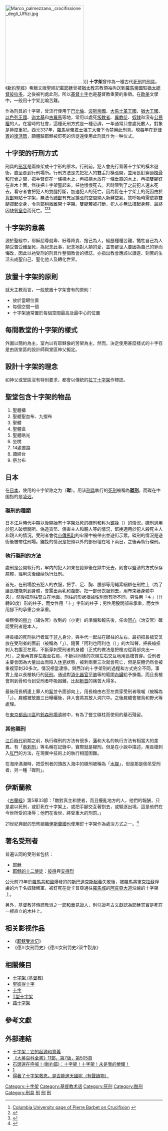 {{死刑}}
{{Christianity|state=collapsed}}
[[File:Marco_palmezzano,_crocifissione_degli_Uffizi.jpg|250px]])]]
'''十字架'''曾作為一種古代[[死刑|死刑]]的[[刑具|刑具]]。《[[新約聖經|新約聖經]]》希臘文版聖經記載[[耶稣|耶稣]]曾被[[猶太教|猶太教]]宗教領袖拘送到[[羅馬帝國|羅馬帝國]]駐[[猶太|猶太]][[總督|總督]][[彼拉多|彼拉多]]，之後被判處此刑。所以[[十字架_(基督教)|基督十字]]也是基督教重要的象徵。在[[歐美|歐美]]文學中，一般用十字架比喻苦難。

作為刑具的十字架，曾流行使用于[[巴比倫|巴比倫]]、[[波斯帝國|波斯帝國]]、[[大馬士革|大馬士革王國]]、[[猶大王國|猶大王國]]、[[以色列王國|以色列王國]]、[[迦太基|迦太基]]和[[古羅馬|古羅馬]]等地，常用以處死[[叛教|叛教者]]、[[異教徒|異教徒]]、[[奴隸|奴隸]]和沒有[[公民權|公民權]]的人。在當時的社會，這種死刑方式是一種忌諱，一年通常只會處死數人，對象是極度重犯。西元337年，[[羅馬皇帝|羅馬皇帝]][[君士坦丁大帝|君士坦丁大帝]]下令禁用此刑具。現每年在[[菲律賓|菲律賓]]的[[復活節|復活節]]，願體驗耶穌被釘死的信徒還使用此刑具作为一种仪式。

== 十字架的行刑方式 ==
刑具的[[形狀|形狀]]是兩條架成十字形的原木。行刑前，犯人會先行背著十字架的橫木遊街，直至走到行刑場所。行刑方法是先把犯人的雙[[手|手]]打橫張開，並用長釘穿過[[桡骨|桡骨]]和[[尺骨|尺骨]]之間，把手臂釘在一條橫木上，再把橫木放在一條[[垂直|垂直]]的木上，再把雙腳釘在直木上面，然後把十字架豎起來，任他慢慢死去。若時限到了之前犯人還未死去，看守者會把犯人的雙腿打斷，加速犯人的死亡。因為釘在十字架上的死囚由於[[背部|背部]]緊貼十字架，無法令[[肺部|肺部]]有充足擴張的空間納入新鮮空氣，故呼吸時需依靠雙腿撐起全身，令背部稍微離開十字架。雙腿若被打斷，犯人亦無法撐起身體，最終因[[缺氧|缺氧]][[窒息|窒息]]而死亡。<ref>[http://www.columbia.edu/cu/augustine/arch/barbet.html Columbia University page of Pierre Barbet on Crucifixion] {{webarchive|url=https://web.archive.org/web/20091211204031/http://www.columbia.edu/cu/augustine/arch/barbet.html |date=2009-12-11 }}</ref><ref>{{Cite book|last=Zugibe|first=Frederick T|authorlink=Frederick Zugibe|title=The cross and the shroud: a medical inquiry into the crucifixion|url=https://archive.org/details/crossshroudmedic0000zugi|publisher=Paragon House|location=New York|year=1988|isbn=0913729752}}{{Page needed|date=September 2010}}</ref><ref>{{Cite book|author=Zugibe, Frederick T. |title=The Crucifixion Of Jesus: A Forensic Inquiry |url=https://archive.org/details/crucifixionofjes0000zugi |publisher=M. Evans and Company |location=New York |year=2005 |pages= |isbn=1-59077-070-6}}{{Page needed|date=September 2010}}</ref>

==十字架的意義==
{{Unreferencedsect}}{{Tone||time=2021-08-20}}源於聖經中，耶穌屈尊就卑、紆尊降貴、捨己為人，經歷種種苦難，犧牲自己為人類受苦受難至死，為紀念此事，紀念衪對人類的愛，並警醒世人要因為自己的罪而悔改，因此以衪受刑的刑具作整個教會的標誌，亦指出教會應該以謙遜、刻苦的生活去成聖自己、聖化他人及轉化世界。

==放置十字架的原則==
{{Unreferencedsect}}
就天主教而言，一般放置十字架會有的原則：
* 放於當眼位置
* 每個空間一個
* 十字架通常置於每個空間最高及最中心的位置

==每間教堂的十字架的樣式==
{{Unreferencedsect}}
外圍以簡約為主，室內以有耶穌像的苦架為主，然而，決定使用甚麼樣式的十字存是由該堂區的設計師與堂區神父擬定。

==設計十字架的理念==
{{Unreferencedsect}}
如神父或堂區沒有特別要求，都會以傳統的[[拉丁十字架|拉丁十字架]]作標誌。

==聖堂包含十字架的物品==
{{Unreferencedsect}}
# 聖體櫃
# 聖體聖血布、九摺布
# 聖體
# 聖體盒
# 聖體皓光
# 坐櫈
# 14處苦路
# 讀經台
# 祭台布

== 日本 ==
{{japanese|japanese=磔|kana=はりつけ|romaji=Haritsuke}}
{{japanese|japanese=磔刑|kana=たっけい|romaji=Takkei}}
在[[日本|日本]]，使用的十字架称之为（'''磔'''）。用该[[刑具|刑具]]執行的[[死刑|死刑]]被稱為'''[[磔刑|磔刑]]'''。而磔在中国指的是[[凌迟|凌迟]]。

=== 磔刑的種類 ===
日本[[江戶時代|江戶時代]]中期以後開始有十字架处死的磔刑和称为[[鋸挽|鋸挽]]（{{lang|ja|鋸挽き}}）的情況。磔刑適用於犯人破壞關所、偽造貨幣、傷害主人和親人等的情況，鋸挽適用於犯人殺死主人和親人的情況。受刑者會從[[小傳馬町|小傳馬町]]的牢房中被帶出並遊街示眾。磔刑的情況是遊街後被帶往刑場。鋸挽的情況是把頭以外的部份埋在地下兩日，之後再執行磔刑。

=== 執行磔刑的方法 ===
處刑是公開執行的，牢内的犯人如果在認罪後在獄中死去，則會以鹽漬的方式保存屍體，經判決後继续執行处刑。

首先，在刑場脫去犯人的衣服，把手、足、胸、腰部等用繩索綑綁在刑柱上（為了讓長槍能刺到身體，會露出兩乳和腹部，把一部份衣服剝去，用布束著身體中央），然後把刑柱豎立在地面。刑柱的形狀根據性別而有所不同，男性用「キ」（卄轉90度）形的柱子，而女性用「十」字形的柱子；男性用股間部來承重，而女性用腳下的承重台來承重。

檢察使的[[與力|與力]]（辅佐官）收到{{link-ja|彈左衛門|弾左衛門}}的{{link-ja|手代|手代}}（小吏）的準備和報告後，任命[[同心_(官職)|同心]]（治安官）確認受刑者是本人。

持長槍的死刑执行者属于[[非人|非人]]身分，與手代一起站在磔柱的左右，最初把長槍交叉放在受刑者的面前（被稱為「{{lang|ja|見せ槍}}」）。隨著「阿利也阿利也（{{lang|ja|アリャアリャ}}）」的大叫聲，把長槍扭刺入右腹至左肩，不斷穿刺受刑者的身體（正式的做法是把槍刃從肩部突出一尺），之後再貫穿左腹至右肩，不斷以同樣的次順左右交互地用長槍貫穿。受刑者主要會因為大量出血而陷入[[休克|休克]]狀態，被刺兩至三次就會死亡，但是屍體仍然會被重複穿刺30多次。情況相當凄慘。與西洋的十字架刑的過程和方式完全不同，事實上是以長槍執行的[[死刑|死刑]]。通過對[[消化器官|消化器官]]至[[肺|肺]]等的範圍[[內臟|內臟]]給予損傷，而且長槍會刺到骨和令到受刑者呼吸困難，比起[[斬首|斬首]]的痛苦大得多。

最後用長柄連上罪人的[[髷|髷]]並令面部向上，用長槍由右至左貫穿受刑者喉嚨（被稱為「{{lang|ja|止めの槍}}」）。屍體被放置三日曝曬後，非人會將其放入洞穴中。之後屍體會被鳥和野犬等處理。

在[[東京都|東京都]][[品川區|品川區]]的[[鈴森刑場|鈴森刑場]]遺跡中，有為了豎立磔柱而使用的基石殘留。

=== 其他磔刑 ===
[[江戶時代|江戶時代]]前期之前，執行磔刑的方法有很多，[[藩_(日本)|藩]]和大名的執行方法有相當大的差異。有「[[穿刺|串刺刑]]」等名稱在記錄中，實際就是磔刑。但是在小說中描述，用長槍刺入[[肛門|肛門]]的方法，在現實中技術上的執行相當困難。

在海岸滿潮時，把受刑者的頭放入海中的磔刑被稱為「[[水磔|水磔]]」，但是那是倒吊受刑者，另一種「磔刑」。

==伊斯蘭教==
《[[古蘭經|古蘭經]]》第5章33節：「敵對真主和使者，而且擾亂地方的人，他們的報酬，只是處以死刑，或釘死在十字架上，或把手腳交互著割去，或驅逐出境。這是他們在今世所受的凌辱；他們在後世，將受重大的刑罰。」

21世紀興起的恐怖組織[[伊斯蘭國|伊斯蘭國]]也使用釘十字架作為處決方式之一。<ref>{{Cite news |url=http://skypost.hk/%E4%B8%AD%E5%9C%8B%E5%9C%8B%E9%9A%9B/%E5%9C%8B%E9%9A%9B/20141020/014/%E5%B0%91%E5%B9%B4%E5%81%B7%E6%8B%8DIS%E7%B8%BD%E9%83%A8%20%E8%A2%AB%E9%87%98%E5%8D%81%E5%AD%97%E6%9E%B6%E8%99%95%E6%AD%BB/157378 |title=少年偷拍IS總部 被釘十字架處死 |work=晴報 |date=2014-10-20 |deadurl=yes |archiveurl=https://web.archive.org/web/20151222091723/http://skypost.hk/%E4%B8%AD%E5%9C%8B%E5%9C%8B%E9%9A%9B/%E5%9C%8B%E9%9A%9B/20141020/014/%E5%B0%91%E5%B9%B4%E5%81%B7%E6%8B%8DIS%E7%B8%BD%E9%83%A8%20%E8%A2%AB%E9%87%98%E5%8D%81%E5%AD%97%E6%9E%B6%E8%99%95%E6%AD%BB/157378 |archivedate=2015-12-22 }}</ref>

==著名受刑者==
普遍认同的受刑者包括：
*[[耶穌|耶穌]]
*[[耶穌的十二使徒|耶穌的十二使徒]]：[[彼得|彼得]]與[[安得烈|安得烈]]
公元前73年於[[羅馬共和國|羅馬共和國]]爆發的的[[斯巴達克斯起義|斯巴達克斯起義]]失敗後，被羅馬將軍[[克拉蘇|克拉蘇]]俘虜的六千名奴隸叛軍，被釘死在從卡普亞通往[[羅馬城|羅馬城]]的[[阿庇亞大道|阿庇亞大道]]沿線的十字架上。

另外，基督教非傳統教派之一[[耶和華見證人|耶和華見證人]]，則引證考古文獻認為耶穌其實是死在一根直立的木柱上。

==相关影视作品==
*《[[耶稣受难记|耶稣受难记]]》
*《德川女刑罚史》《德川女刑罚史2双牛裂身》

== 相關條目 ==
*[[十字架_(基督教)|十字架 (基督教)]]
*[[聖彼得十字|聖彼得十字]]
*[[十字|十字]]
*[[T型十字架|T型十字架]]
*[[踏十字架|踏十字架]]

==參考文獻==
{{reflist}}

==外部連結==
*[http://www.ccg.org/chinese/z/p039z.htm 十字架：它的起源和意義]
*[http://www.britannica.com/ 《大英百科全書》11部，第7版，第505頁] {{Wayback|url=http://www.britannica.com/ |date=20180909130055 }}
*[http://www.pcchong.com/Stones2/Stone2_13.htm 石頭還在呼喊！(新約篇)：十字架！十字架！永是我的榮耀！]
*[https://web.archive.org/web/20190306234951/http://www.churchinhk.org.hk/Se_Content.asp?CID=566]
* [https://www.expecthim.com/meaning-the-cross.html 得著了十字架救恩，是否能進天國呢（有聲讀物）]

[[Category:十字架|Category:十字架]]
[[Category:基督教术语|Category:基督教术语]]
[[Category:死刑|Category:死刑]]
[[Category:酷刑|Category:酷刑]]
[[Category:刑具|Category:刑具]]
[[Category:古羅馬|刑]]
[[Category:酷刑|刑]]
[[Category:姿势|刑]]